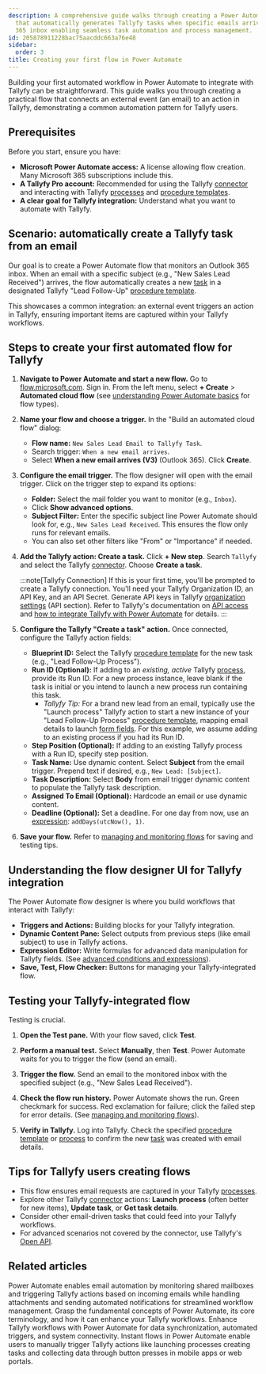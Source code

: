 ```yaml
---
description: A comprehensive guide walks through creating a Power Automate workflow
  that automatically generates Tallyfy tasks when specific emails arrive in an Outlook
  365 inbox enabling seamless task automation and process management.
id: 205878911228bac75aacddc663a76e48
sidebar:
  order: 3
title: Creating your first flow in Power Automate
---
```



Building your first automated workflow in Power Automate to integrate with Tallyfy can be straightforward. This guide walks you through creating a practical flow that connects an external event (an email) to an action in Tallyfy, demonstrating a common automation pattern for Tallyfy users.

## Prerequisites

Before you start, ensure you have:

*   **Microsoft Power Automate access:** A license allowing flow creation. Many Microsoft 365 subscriptions include this.
*   **A Tallyfy Pro account:** Recommended for using the Tallyfy [connector](/products/pro/integrations/middleware/power-automate/how-can-i-integrate-tallyfy-with-microsoft-power-automate/) and interacting with Tallyfy [processes](/products/pro/tracking-and-tasks/processes/) and [procedure templates](/products/pro/documenting/templates/).
*   **A clear goal for Tallyfy integration:** Understand what you want to automate with Tallyfy.

## Scenario: automatically create a Tallyfy task from an email

Our goal is to create a Power Automate flow that monitors an Outlook 365 inbox. When an email with a specific subject (e.g., "New Sales Lead Received") arrives, the flow automatically creates a new [task](/products/pro/tracking-and-tasks/tasks/) in a designated Tallyfy "Lead Follow-Up" [procedure template](/products/pro/documenting/templates/).

This showcases a common integration: an external event triggers an action in Tallyfy, ensuring important items are captured within your Tallyfy workflows.

## Steps to create your first automated flow for Tallyfy

<Steps>

1.  **Navigate to Power Automate and start a new flow.**
    Go to [flow.microsoft.com](https://flow.microsoft.com). Sign in. From the left menu, select **+ Create** > **Automated cloud flow** (see [understanding Power Automate basics](/products/pro/integrations/middleware/power-automate/understanding-power-automate-basics/) for flow types).

2.  **Name your flow and choose a trigger.**
    In the "Build an automated cloud flow" dialog:
    *   **Flow name:** `New Sales Lead Email to Tallyfy Task`.
    *   Search trigger: `When a new email arrives`.
    *   Select **When a new email arrives (V3)** (Outlook 365). Click **Create**.



3.  **Configure the email trigger.**
    The flow designer will open with the email trigger. Click on the trigger step to expand its options:
    *   **Folder:** Select the mail folder you want to monitor (e.g., `Inbox`).
    *   Click **Show advanced options**.
    *   **Subject Filter:** Enter the specific subject line Power Automate should look for, e.g., `New Sales Lead Received`. This ensures the flow only runs for relevant emails.
    *   You can also set other filters like "From" or "Importance" if needed.



4.  **Add the Tallyfy action: Create a task.**
    Click **+ New step**. Search `Tallyfy` and select the Tallyfy [connector](/products/pro/integrations/middleware/power-automate/how-can-i-integrate-tallyfy-with-microsoft-power-automate/). Choose **Create a task**.

    :::note[Tallyfy Connection]
    If this is your first time, you'll be prompted to create a Tallyfy connection. You'll need your Tallyfy Organization ID, an API Key, and an API Secret. Generate API keys in Tallyfy [organization settings](/products/pro/settings/org-settings/) (API section). Refer to Tallyfy's documentation on [API access](/products/pro/integrations/open-api/) and [how to integrate Tallyfy with Power Automate](/products/pro/integrations/middleware/power-automate/how-can-i-integrate-tallyfy-with-microsoft-power-automate/) for details.
    :::

5.  **Configure the Tallyfy "Create a task" action.**
    Once connected, configure the Tallyfy action fields:
    *   **Blueprint ID:** Select the Tallyfy [procedure template](/products/pro/documenting/templates/) for the new task (e.g., "Lead Follow-Up Process").
    *   **Run ID (Optional):** If adding to an *existing, active* Tallyfy [process](/products/pro/tracking-and-tasks/processes/), provide its Run ID. For a new process instance, leave blank if the task is initial or you intend to launch a new process run containing this task.
        *   *Tallyfy Tip:* For a brand new lead from an email, typically use the "Launch process" Tallyfy action to start a new instance of your "Lead Follow-Up Process" [procedure template](/products/pro/documenting/templates/), mapping email details to launch [form fields](/products/pro/tracking-and-tasks/tasks/what-are-form-fields-in-tallyfy/). For this example, we assume adding to an existing process if you had its Run ID.
    *   **Step Position (Optional):** If adding to an existing Tallyfy process with a Run ID, specify step position.
    *   **Task Name:** Use dynamic content. Select **Subject** from the email trigger. Prepend text if desired, e.g., `New Lead: [Subject]`.
    *   **Task Description:** Select **Body** from email trigger dynamic content to populate the Tallyfy task description.
    *   **Assigned To Email (Optional):** Hardcode an email or use dynamic content.
    *   **Deadline (Optional):** Set a deadline. For one day from now, use an [expression](/products/pro/integrations/middleware/power-automate/advanced-conditions-and-expressions/): `addDays(utcNow(), 1)`.



6.  **Save your flow.** Refer to [managing and monitoring flows](/products/pro/integrations/middleware/power-automate/managing-and-monitoring-power-automate-flows/) for saving and testing tips.

</Steps>

## Understanding the flow designer UI for Tallyfy integration

The Power Automate flow designer is where you build workflows that interact with Tallyfy:
*   **Triggers and Actions:** Building blocks for your Tallyfy integration.
*   **Dynamic Content Pane:** Select outputs from previous steps (like email subject) to use in Tallyfy actions.
*   **Expression Editor:** Write formulas for advanced data manipulation for Tallyfy fields. (See [advanced conditions and expressions](/products/pro/integrations/middleware/power-automate/advanced-conditions-and-expressions/)).
*   **Save, Test, Flow Checker:** Buttons for managing your Tallyfy-integrated flow.

## Testing your Tallyfy-integrated flow

Testing is crucial.

<Steps>

1.  **Open the Test pane.**
    With your flow saved, click **Test**.

2.  **Perform a manual test.**
    Select **Manually**, then **Test**. Power Automate waits for you to trigger the flow (send an email).

3.  **Trigger the flow.**
    Send an email to the monitored inbox with the specified subject (e.g., "New Sales Lead Received").

4.  **Check the flow run history.**
    Power Automate shows the run. Green checkmark for success. Red exclamation for failure; click the failed step for error details. (See [managing and monitoring flows](/products/pro/integrations/middleware/power-automate/managing-and-monitoring-power-automate-flows/)).



5.  **Verify in Tallyfy.**
    Log into Tallyfy. Check the specified [procedure template](/products/pro/documenting/templates/) or [process](/products/pro/tracking-and-tasks/processes/) to confirm the new [task](/products/pro/tracking-and-tasks/tasks/) was created with email details.

</Steps>

## Tips for Tallyfy users creating flows

*   This flow ensures email requests are captured in your Tallyfy [processes](/products/pro/tracking-and-tasks/processes/).
*   Explore other Tallyfy [connector](/products/pro/integrations/middleware/power-automate/how-can-i-integrate-tallyfy-with-microsoft-power-automate/) actions: **Launch process** (often better for new items), **Update task**, or **Get task details**.
*   Consider other email-driven tasks that could feed into your Tallyfy workflows.
*   For advanced scenarios not covered by the connector, use Tallyfy's [Open API](/products/pro/integrations/open-api/).


## Related articles
<CardGrid>
<LinkTitleCard header="<b>Power Automate > Working with email automation in Power Automate</b>" href="/products/pro/integrations/middleware/power-automate/working-with-email-automation-in-power-automate/" > Power Automate enables email automation by monitoring shared mailboxes and triggering Tallyfy actions based on incoming emails while handling attachments and sending automated notifications for streamlined workflow management. </LinkTitleCard>
<LinkTitleCard header="<b>Power Automate > Understanding Power Automate basics</b>" href="/products/pro/integrations/middleware/power-automate/understanding-power-automate-basics/" > Grasp the fundamental concepts of Power Automate, its core terminology, and how it can enhance your Tallyfy workflows. </LinkTitleCard>
<LinkTitleCard header="<b>Middleware > Power Automate</b>" href="/products/pro/integrations/middleware/power-automate/" > Enhance Tallyfy workflows with Power Automate for data synchronization, automated triggers, and system connectivity. </LinkTitleCard>
<LinkTitleCard header="<b>Power Automate > Triggering flows manually (button flows)</b>" href="/products/pro/integrations/middleware/power-automate/triggering-flows-manually-button-flows/" > Instant flows in Power Automate enable users to manually trigger Tallyfy actions like launching processes creating tasks and collecting data through button presses in mobile apps or web portals. </LinkTitleCard>
</CardGrid>
